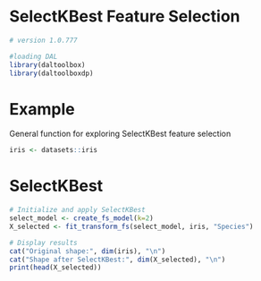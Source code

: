 # SelectKBest Feature Selection

```r

# version 1.0.777

#loading DAL
library(daltoolbox) 
library(daltoolboxdp)
```

# Example
General function for exploring SelectKBest feature selection

```r
iris <- datasets::iris
```

# SelectKBest

```r
# Initialize and apply SelectKBest
select_model <- create_fs_model(k=2)
X_selected <- fit_transform_fs(select_model, iris, "Species")

# Display results
cat("Original shape:", dim(iris), "\n")
cat("Shape after SelectKBest:", dim(X_selected), "\n")
print(head(X_selected))
```
